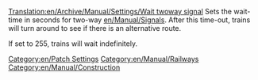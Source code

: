 [[Translation:en/Archive/Manual/Settings/Wait twoway signal]]
Sets the wait-time in seconds for two-way [[en/Manual/Signals]]. After this time-out, trains will turn around to see if there is an alternative route. 

If set to 255, trains will wait indefinitely.

[[Category:en/Patch Settings]]
[[Category:en/Manual/Railways]]
[[Category:en/Manual/Construction]]
{{en/Stub}}